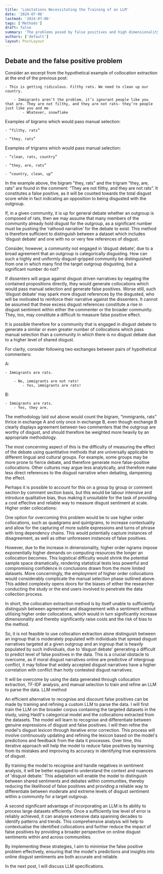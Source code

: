 ```yaml
---
title: 'Limitations Necessitating the Training of an LLM'
date: '2024-07-06'
lastmod: '2024-07-06'
tags: ['Methods']
draft: false
summary: 'The problems posed by false positives and high dimensionality, and the need of using machine learning technology to overcome them.'
authors: ['default']
layout: PostLayout
---
```


## Debate and the false positive problem

Consider an excerpt from the hypothetical example of collocation extraction at the end of the previous post:

    - This is getting ridiculous. Filthy rats. We need to clean up our country.

        - Immigrants aren’t the problem, it’s ignorant people like you that are. They are not filthy, and they are not rats- they’re people just like you and me
            - Whatever, snowflake


Examples of bigrams which would pass manual selection:

    - “filthy, rats”

    - “they, rats”


Examples of trigrams which would pass manual selection:

    - “clean, rats, country”

    - “they, are, rats”

    - “country, clean, up”


In the example above, the bigram "they, rats" and the trigram “they, are, rats” are found in the comment: “They are not filthy, and they are not rats”. It constitutes a false positive, as it will be counted towards the total disgust score while in fact indicating an opposition to being disgusted with the outgroup.

If, in a given community, it is up for general debate whether an outgroup is composed of rats, then we may assume that many members of the community already hold disgust for the outgroup, as a significant number must be pushing the ‘rathood narrative’ for the debate to exist. This method is therefore sufficient to distinguish between a dataset which includes ‘disgust debate’ and one with no or very few references of disgust.

Consider, however, a community not engaged in ‘disgust debate’, due to a broad agreement that an outgroup is categorically disgusting. How can such a highly and uniformly disgust-gripped community be distinguished from one in which many find the target outgroup disgusting, but a significant number do not?

If dissenters will argue against disgust driven narratives by negating the contained propositions directly, they would generate collocations which would pass manual selection and generate false positives. Worse still, such ‘disgust debate’ may spark more disgust references by the disgusted, who will be motivated to reinforce their narrative against the dissenters. It cannot be assumed that these excess disgust references constitute a rise in disgust sentiment within either the commenter or the broader community. They, too, may constitute a difficult to measure false positive effect.

It is possible therefore for a community that is engaged in disgust debate to generate a similar or even greater number of collocations which pass manual selection than a community in which there is no disgust debate due to a higher level of shared disgust.

For clarity, consider following two exchanges between pairs of hypothetical commenters:

A:

    - Immigrants are rats.

        - No, immigrants are not rats!
            - Yes, immigrants are rats!


B:

    - Immigrants are rats.
        - Yes, they are. 


The methodology laid out above would count the bigram, “immigrants, rats” thrice in exchange A and only once in exchange B, even though exchange B clearly displays agreement between two commenters that the outgroup are worthy of disgust, and should therefore be weighted more heavily by an appropriate methodology.

The most concerning aspect of this is the difficulty of measuring the effect of the debate using quantitative methods that are universally applicable to different lingual and cultural groups. For example, some groups may be more prone to fierce debate, and therefore generate more false-positive collocations. Other cultures may argue less analytically, and therefore make less direct references to the disgust narrative when debating, dampening the effect.

Perhaps it is possible to account for this on a group by group or comment section by comment section basis, but this would be labour intensive and introduce qualitative bias, thus making it unsuitable for the task of providing a cost effective and reliable way to measure disgust sentiment at scale.
Higher order collocations:

One option for overcoming this problem would be to use higher order collocations, such as quadgrams and quintgrams, to increase contextuality and allow for the capturing of more subtle expressions and turns of phrase with long dependency chains. This would potentially capture instances of disagreement, as well as other unforeseen instances of false positives.

However, due to the increase in dimensionality, higher order ngrams impose exponentially higher demands on computing resources the longer an collocation becomes. This logistical difficulty would shrink the potential sample space dramatically, rendering statistical tests less powerful and compromising confidence in conclusions drawn from the more limited datasets. More concerningly, the employment of higher order collocations would considerably complicate the manual selection phase outlined above. This added complexity opens doors for the biases of either the researcher conducting the study or the end users involved to penetrate the data collection process.

In short, the collocation extraction method is by itself unable to sufficiently distinguish between agreement and disagreement with a sentiment without utilising higher order collocations, which would in turn significantly increase dimensionality and thereby significantly raise costs and the risk of bias to the method.

So, it is not feasible to use collocation extraction alone distinguish between an ingroup that is moderately populated with individuals that spread disgust narratives targeted at a given outgroup and an ingroup that is heavily populated by such individuals, due to ‘disgust debate’ generating a difficult to predict level of false positives in the data. This is a crucial obstacle to overcome, as if moral disgust narratives online are predictive of intergroup conflict, it may follow that widely accepted disgust narratives have a higher correlation with conflict than hotly contested disgust narratives.

It will be overcome by using the data generated through collocation extraction, TF-IDF analysis, and manual selection to train and refine an LLM to parse the data.
LLM method

An efficient alternative to recognise and discount false positives can be made by training and refining a custom LLM to parse the data. I will first train the LLM on the broader corpus containing the targeted datasets in the study, using Haidt's categorical model and the collocations extracted from the datasets. The model will learn to recognise and differentiate between genuine expressions of disgust and false positives. I will then refine the model's disgust lexicon through iterative error correction. This process will involve continuously updating and refining the lexicon based on the model's predictions and feedback from the data it processes. Over time, this iterative approach will help the model to reduce false positives by learning from its mistakes and improving its accuracy in identifying true expressions of disgust.

By training the model to recognise and handle negatives in sentiment analysis, it will be better equipped to understand the context and nuances of 'disgust debate.' This adaptation will enable the model to distinguish between shared sentiments and debates within communities, thereby reducing the likelihood of false positives and providing a reliable way to differentiate between moderate and extreme levels of disgust sentiment within a community for a target outgroup.

A second significant advantage of incorporating an LLM is its ability to process large datasets efficiently. Once a sufficiently low level of error is reliably achieved, it can analyse extensive data spanning decades to identify patterns and trends. This comprehensive analysis will help to contextualise the identified collocations and further reduce the impact of false positives by providing a broader perspective on online disgust sentiments within and across communities.

By implementing these strategies, I aim to minimise the false positive problem effectively, ensuring that the model's predictions and insights into online disgust sentiments are both accurate and reliable.

In the next post, I will discuss LLM specifications.